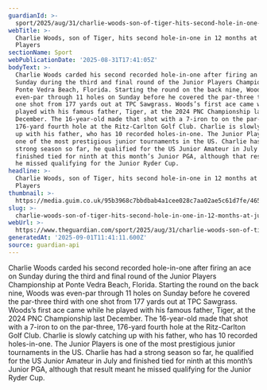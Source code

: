 ```yaml
---
guardianId: >-
  sport/2025/aug/31/charlie-woods-son-of-tiger-hits-second-hole-in-one-in-12-months-at-junior-players
webTitle: >-
  Charlie Woods, son of Tiger, hits second hole-in-one in 12 months at Junior
  Players
sectionName: Sport
webPublicationDate: '2025-08-31T17:41:05Z'
bodyText: >-
  Charlie Woods carded his second recorded hole-in-one after firing an ace on
  Sunday during the third and final round of the Junior Players Championship at
  Ponte Vedra Beach, Florida. Starting the round on the back nine, Woods was
  even-par through 11 holes on Sunday before he covered the par-three third with
  one shot from 177 yards out at TPC Sawgrass. Woods’s first ace came while he
  played with his famous father, Tiger, at the 2024 PNC Championship last
  December. The 16-year-old made that shot with a 7-iron to on the par-three,
  176-yard fourth hole at the Ritz-Carlton Golf Club. Charlie is slowly catching
  up with his father, who has 10 recorded holes-in-one. The Junior Players is
  one of the most prestigious junior tournaments in the US. Charlie has had a
  strong season so far, he qualified for the US Junior Amateur in July and
  finished tied for ninth at this month’s Junior PGA, although that result meant
  he missed qualifying for the Junior Ryder Cup.
headline: >-
  Charlie Woods, son of Tiger, hits second hole-in-one in 12 months at Junior
  Players
thumbnail: >-
  https://media.guim.co.uk/95b3968c7bbdbab4a1cee028c7aa02ae5c61d7fe/465_0_3887_3112/500.jpg
slug: >-
  charlie-woods-son-of-tiger-hits-second-hole-in-one-in-12-months-at-junior-players
webUrl: >-
  https://www.theguardian.com/sport/2025/aug/31/charlie-woods-son-of-tiger-hits-second-hole-in-one-in-12-months-at-junior-players
generatedAt: '2025-09-01T11:41:11.600Z'
source: guardian-api
---
```

Charlie Woods carded his second recorded hole-in-one after firing an ace on Sunday during the third and final round of the Junior Players Championship at Ponte Vedra Beach, Florida. Starting the round on the back nine, Woods was even-par through 11 holes on Sunday before he covered the par-three third with one shot from 177 yards out at TPC Sawgrass. Woods’s first ace came while he played with his famous father, Tiger, at the 2024 PNC Championship last December. The 16-year-old made that shot with a 7-iron to on the par-three, 176-yard fourth hole at the Ritz-Carlton Golf Club. Charlie is slowly catching up with his father, who has 10 recorded holes-in-one. The Junior Players is one of the most prestigious junior tournaments in the US. Charlie has had a strong season so far, he qualified for the US Junior Amateur in July and finished tied for ninth at this month’s Junior PGA, although that result meant he missed qualifying for the Junior Ryder Cup.
